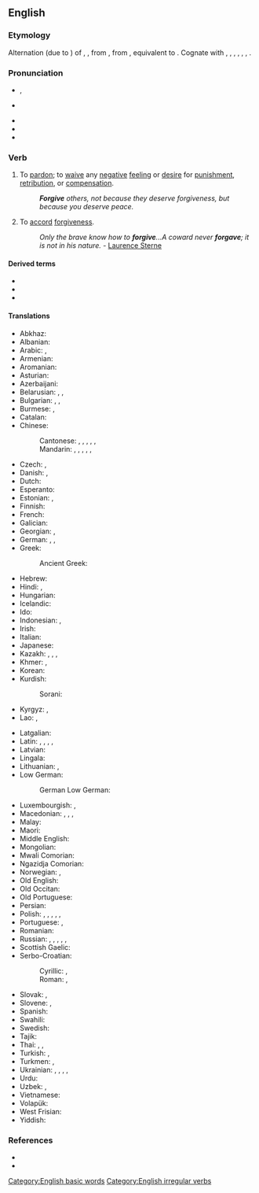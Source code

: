 ==English==

===Etymology===
Alternation (due to {{m|en|give}}) of {{inh|en|enm|foryiven}}, {{m|enm|forȝiven}}, from {{inh|en|ang|forġiefan|t=to forgive, give up, provide}}, from {{inh|en|gem-pro|*fragebaną|t=to give away; give up; release; forgive}}, equivalent to {{af|en|for-|give}}. Cognate with {{cog|sco|forgeve}}, {{m|sco|forgif}}, {{m|sco|forgie|t=to forgive}}, {{cog|fy|ferjaan|t=to forgive}}, {{cog|nl|vergeven|t=to forgive}}, {{cog|de|vergeben|t=to forgive}}, {{cog|is|fyrirgefa|t=to forgive}}.

===Pronunciation===
* {{enPR|fər-gĭv', fôr-gĭv'}}, {{IPA|en|/fə(ɹ)ˈɡɪv/|/fɔː(ɹ)ˈɡɪv/}}
* {{a|GA}} {{IPA|en|/fɚˈɡɪv/}}
* {{audio|en|en-us-forgive.ogg|Audio (US, California)}}
* {{audio|en|LL-Q1860 (eng)-Nattes à chat-forgive.wav|Audio}}
* {{rhymes|en|ɪv}}

===Verb===
{{en-verb|forgives|forgiving|forgave|forgiven}}

# {{lb|en|transitive}} To [[pardon]]; to [[waive]] any [[negative]] [[feeling]] or [[desire]] for [[punishment]], [[retribution]], or [[compensation]].
#: '''''Forgive''' others, not because they deserve forgiveness, but because you deserve peace.''
# {{lb|en|intransitive}} To [[accord]] [[forgiveness]].
#: ''Only the brave know how to '''forgive'''...A coward never '''forgave'''; it is not in his nature.'' - [[q: Laurence Sterne|Laurence Sterne]]

====Derived terms====
* {{l|en|forgivable}}
* {{l|en|forgiveness}}
* {{l|en|forgiveworthy}}

====Translations====
{{trans-top|transitive, to pardon}}
* Abkhaz: {{t|ab|анажьра|sc=Cyrl}}
* Albanian: {{t+|sq|fal}}
* Arabic: {{t|ar|سَامَحَ}}, {{t|ar|غَفَرَ}}
* Armenian: {{t+|hy|ներել|sc=Armn}}
* Aromanian: {{t|rup|ljert}}
* Asturian: {{t|ast|perdonar}}
* Azerbaijani: {{t+|az|bağışlamaq}}
* Belarusian: {{t|be|прабача́ць|impf|sc=Cyrl}}, {{t|be|праба́чыць|pf|sc=Cyrl}}, {{t|be|дарава́ць|impf|pf|sc=Cyrl}}
* Bulgarian: {{t+|bg|проща́вам|impf|sc=Cyrl}}, {{t|bg|простя́|pf|sc=Cyrl}}, {{t+|bg|опрощавам|sc=Cyrl}}
* Burmese: {{t+|my|ခွင့်လွှတ်}}, {{t+|my|အခွင့်လွှတ်}}
* Catalan: {{t+|ca|perdonar}}
* Chinese:
*: Cantonese: {{t|yue|原諒}}, {{t|yue|原谅|tr= jyun4 loeng6}}, {{t|yue|寬恕}}, {{t|yue|宽恕|tr=fun1 syu3  }}, {{t|yue|饒恕}}, {{t|yue|饶恕|tr=jiu4 syu3}}
*: Mandarin: {{t+|cmn|原諒|sc=Hans}}, {{t+|cmn|原谅|tr=yuánliàng|sc=Hans}}, {{t+|cmn|寬恕}}, {{t+|cmn|宽恕|tr=kuānshù}}, {{t+|cmn|饒恕}}, {{t+|cmn|饶恕|tr=ráoshù}}
* Czech: {{t+|cs|odpouštět|impf}}, {{t|cs|odpustit|pf}}
* Danish: {{t|da|tilgive}}, {{t+|da|forlade}}
* Dutch: {{t+|nl|vergeven}}
* Esperanto: {{t|eo|pardoni}}
* Estonian: {{t|et|andestama}}, {{t|et|andeks andma}}
* Finnish: {{t+|fi|antaa anteeksi}}
* French: {{t+|fr|pardonner}}
* Galician: {{t+|gl|perdoar}}
* Georgian: {{t|ka|პატიება|sc=Geor}}, {{t|ka|მიტევება|sc=Geor}}
* German: {{t+|de|vergeben}}, {{t+|de|verzeihen}}, {{t+|de|entschuldigen}}
* Greek: {{t+|el|συγχωρώ|sc=Grek}}
*: Ancient Greek: {{t|grc|ἀφίημι}}
* Hebrew: {{t+|he|סָלַח|tr=salákh|sc=Hebr}}
* Hindi: {{t|hi|माफ़ करना}}, {{t|hi|क्षमा करना}}
* Hungarian: {{t+|hu|megbocsát}}
* Icelandic: {{t|is|fyrirgefa}}
* Ido: {{t+|io|pardonar}}
* Indonesian: {{t+|id|maaf|alt=memaafkan}}, {{t+|id|ampun|alt=mengampuni}}
* Irish: {{t+|ga|maith}}
* Italian: {{t+|it|perdonare}}
* Japanese: {{t+|ja|許す|tr=ゆるす, yurusu}}
* Kazakh: {{t+|kk|кешіру|sc=Cyrl}}, {{t|kk|кешірім жасау|sc=Cyrl}}, {{t|kk|ғапу ету|sc=Cyrl}}, {{t|kk|ғафу ету|sc=Cyrl}}
* Khmer: {{t|km|អភ័យទោស|tr=a’pʰey tooh|sc=Khmr}}, {{t|km|អត់ទោស|tr=ɑt tooh|sc=Khmr}}
* Korean: {{t+|ko|[[용서]]하다}}
* Kurdish:
*: Sorani: {{t+|ku|لێخۆشبوون}}
* Kyrgyz: {{t|ky|кечирүү|sc=Cyrl}}, {{t|ky|кечирип коюу|sc=Cyrl}}
* Lao: {{t|lo|ໃຫ້ອະໄພ}}, {{t|lo|ອະໄພ}}
{{trans-mid}}
* Latgalian: {{t|ltg|pīdūt}}
* Latin: {{t|la|īgnōscō}},  {{t|la|[[veniam]] [[do]]}}, {{t|la|condōnō}}, {{t|la|iustificō}}, {{t|la|redōnō}}
* Latvian: {{t|lv|piedot}}
* Lingala: {{t|ln|límbisa}}
* Lithuanian: {{t|lt|atleisti}}, {{t+|lt|dovanoti}}
* Low German:
*: German Low German: {{t|nds-de|vergeven}}
* Luxembourgish: {{t|lb|verzeien}}, {{t|lb|verginn}}
* Macedonian: {{t|mk|про́стува|impf}}, {{t|mk|про́сти|pf}}, {{t|mk|опро́стува}}, {{t|mk|про́штава|impf}}
* Malay: {{t|ms|memaafkan}}
* Maori: {{t|mi|muru}}
* Middle English: {{t|enm|forȝiven}}
* Mongolian: {{t+|mn|уучлах|sc=Cyrl}}
* Mwali Comorian: {{t|wlc|swamihi|alt=uswamihi}}
* Ngazidja Comorian: {{t|zdj|samihi|alt=usamihi}}
* Norwegian: {{t+|no|tilgi}}, {{t+|no|forlate}}
* Old English: {{t|ang|forġiefan}}
* Old Occitan: {{t|pro|perdonar}}
* Old Portuguese: {{t|roa-opt|perdõar}}
* Persian: {{t+|fa|بخشیدن|tr=baxšidan|sc=fa-Arab}}
* Polish: {{t+|pl|przebaczać|impf}}, {{t+|pl|przebaczyć|pf}}, {{t|pl|odpuszczać|impf}}, {{t+|pl|odpuścić|pf}}, {{t+|pl|darowywać|impf}}, {{t+|pl|darować|pf}}
* Portuguese: {{t+|pt|perdoar}}, {{t+|pt|desculpar}}
* Romanian: {{t+|ro|ierta}}
* Russian: {{t+|ru|проща́ть|impf}}, {{t+|ru|прости́ть|pf}}, {{t+|ru|извиня́ть|impf}}, {{t+|ru|извини́ть|pf}}, {{t+|ru|миловать|impf}}, {{t+|ru|помиловать|pf}}
* Scottish Gaelic: {{t|gd|math}}
* Serbo-Croatian:
*: Cyrillic: {{t|sh|опра́штати|impf}}, {{t|sh|опро̀стити|pf}}
*: Roman: {{t+|sh|opráštati|impf}}, {{t+|sh|opròstiti|pf}}
* Slovak: {{t|sk|odpúšťať|impf}}, {{t|sk|odpustiť|pf}}
* Slovene: {{t|sl|odpuščati|impf}}, {{t|sl|odpustiti|pf}}
* Spanish: {{t+|es|perdonar}}
* Swahili: {{t|sw|samehe|alt=-samehe}}
* Swedish: {{t+|sv|förlåta}}
* Tajik: {{t+|tg|бахшидан|sc=Cyrl}}
* Thai: {{t|th|ยกโทษให้|tr=yók tôht hâi}}, {{t|th|ให้อภัย|tr=hâi a-pai}}, {{t+|th|อภัย}}
* Turkish: {{t+|tr|affetmek}}, {{t+|tr|bağışlamak}}
* Turkmen: {{t|tk|razylaşmak}}, {{t+|tk|bagyşlamak}}
* Ukrainian: {{t|uk|проща́ти|impf|sc=Cyrl}}, {{t|uk|прости́ти|pf|sc=Cyrl}}, {{t|uk|пробача́ти|impf|sc=Cyrl}}, {{t|uk|проба́чити|pf|sc=Cyrl}},
* Urdu: {{t|ur|معاف کرنا|tr=māf karnā|sc=ur-Arab}}
* Uzbek: {{t+|uz|kechirmoq}}, {{t|uz|afv etmoq}}
* Vietnamese: {{t+|vi|tha thứ}}
* Volapük: {{t+|vo|pardön}}
* West Frisian: {{t|fy|ferjou}}
* Yiddish: {{t|yi|פֿאַרגעבן}}
{{trans-bottom}}

===References===
* {{R:Century 1911}}
* {{R:Webster 1913}}

[[Category:English basic words]]
[[Category:English irregular verbs]]